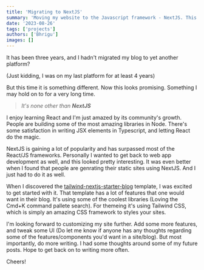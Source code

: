 ```yaml
---
title: 'Migrating to NextJS'
summary: 'Moving my website to the Javascript framework - NextJS. This was inevitable'
date: '2023-08-26'
tags: ['projects']
authors: ['Bhrigu']
images: []
---
```


It has been three years, and I hadn't migrated my blog to yet another platform?

(Just kidding, I was on my last platform for at least 4 years)

But this time it is something different. Now this looks promising. Something I may hold on to for a very long time.

> *It's none other than **NextJS***

I enjoy learning React and I'm just amazed by its community's growth. People are building some of the most amazing libraries in Node. There's some satisfaction in writing JSX elements in Typescript, and letting React do the magic.

NextJS is gaining a lot of popularity and has surpassed most of the React/JS frameworks. Personally I wanted to get back to web app development as well, and this looked pretty interesting. It was even better when I found that people are genrating their static sites using NextJS. And I just had to do it as well.

When I discovered the [tailwind-nextjs-starter-blog](https://github.com/timlrx/tailwind-nextjs-starter-blog) template, I was excited to get started with it. That template has a lot of features that one would want in their blog. It's using some of the coolest libraries (Loving the Cmd+K command pallete search). For themeing it's using Tailwind CSS, which is simply an amazing CSS framework to styles your sites. 

I'm looking forward to customizing my site further. Add some more features, and tweak some UI (Do let me know if anyone has any thoughts regarding some of the features/components you'd want in a site/blog). But most importantly, do more writing. I had some thoughts around some of my future posts. Hope to get back on to writing more often.

Cheers!
